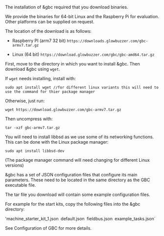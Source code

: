 
The installation of &gbc required that you download binaries.

We provide the binaries for 64-bit Linux and the Raspberry Pi for evaluation. Other platforms can be supplied on request.

The location of the download is as follows:

* Raspberry PI (arm7 32 bit)
`https://downloads.glowbuzzer.com/gbc-armv7.tar.gz`

* Linux (64 bit)
`https://download.glowbuzzer.com/gbc/gbc-amd64.tar.gz`

First, move to the directory in which you want to install &gbc. Then download &gbc using `wget`.

If `wget` needs installing, install with:
```shell
sudo apt install wget //for different linux variants this will need to use the command for thier package manager
```

Otherwise, just run:
```shell
wget https://download.glowbuzzer.com/gbc-armv7.tar.gz
```

Then uncompress with:
```shell
tar -xzf gbc-armv7.tar.gz
```

You will need to install libbsd as we use some of its networking functions. This can be done with the Linux package manager:

```shell
sudo apt install libbsd-dev
```

(The package manager command will need changing for different Linux versions)



&gbc has a set of JSON configuration files that configure its main parameters. These need to be located in the same directory as the GBC executable file.

The tar file you download will contain some example configuration files.

For example for the start kits, copy the following files into the &gbc directory:

'machine_starter_kit_1.json`
`default.json`
`fieldbus.json`
`example_tasks.json`


See <Link to="/docs/gbc/configuration"> Configuration of GBC</Link> for more details.
